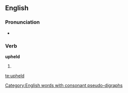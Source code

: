 ==English==

===Pronunciation===
* {{IPA|/ʌp'hεld/}}
*: {{rhymes|ɛld}}

===Verb===
'''upheld'''

# {{past of| [[uphold]]}}

[[Category:English words with consonant pseudo-digraphs]]

[[te:upheld]]